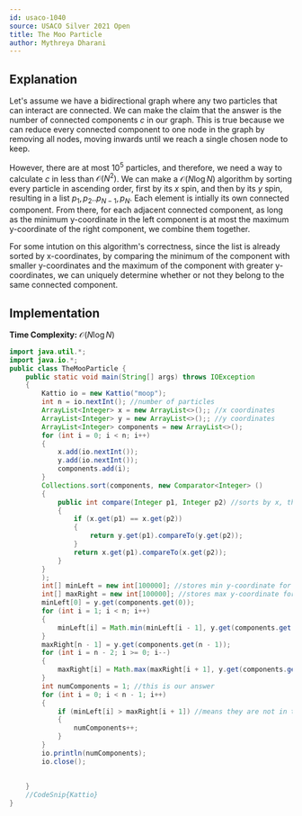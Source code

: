 ```yaml
---
id: usaco-1040
source: USACO Silver 2021 Open
title: The Moo Particle
author: Mythreya Dharani
---
```

## Explanation
Let's assume we have a bidirectional graph where any two particles that can interact are connected. 
We can make the claim that the answer is the number of connected components $c$ in our graph. 
This is true because we can reduce every connected component to one node in the graph by removing all nodes, moving inwards until we reach a single chosen node to keep.

However, there are at most $10^5$ particles, and therefore, we need a way to calculate $c$ in less than $\mathcal{O}(N^2)$. 
We can make a $\mathcal{O}(N \log N)$ algorithm by sorting every particle in ascending order, first by its $x$ spin, and then by its $y$ spin, resulting in a list $p_1,  p_2.. p_{N-1},  p_{N}$.
Each element is intially its own connected component. From there, for each adjacent connected component, as long as the minimum y-coordinate in the left component is at most the maximum y-coordinate of the right component, we combine them together.

For some intution on this algorithm's correctness, since the list is already sorted by x-coordinates, by comparing the minimum of the component with smaller y-coordinates and the maximum of the component with greater y-coordinates, we can uniquely determine whether or not they belong to the same connected component.
## Implementation

**Time Complexity:** $\mathcal{O}(N \log N)$

<LanguageSection>
	
<JavaSection>
	
```java
import java.util.*;
import java.io.*;
public class TheMooParticle {
	public static void main(String[] args) throws IOException
	{
		Kattio io = new Kattio("moop");
		int n = io.nextInt(); //number of particles
		ArrayList<Integer> x = new ArrayList<>();; //x coordinates
		ArrayList<Integer> y = new ArrayList<>();; //y coordinates
		ArrayList<Integer> components = new ArrayList<>();
		for (int i = 0; i < n; i++)
		{
			x.add(io.nextInt());
			y.add(io.nextInt());
			components.add(i);
		}
		Collections.sort(components, new Comparator<Integer> ()
		{         
			public int compare(Integer p1, Integer p2) //sorts by x, then y
			{
				if (x.get(p1) == x.get(p2))
				{
					return y.get(p1).compareTo(y.get(p2));
				}
				return x.get(p1).compareTo(x.get(p2));
			}
		}
		);
		int[] minLeft = new int[100000]; //stores min y-coordinate for left comp
		int[] maxRight = new int[100000]; //stores max y-coordinate for right comp
		minLeft[0] = y.get(components.get(0));
		for (int i = 1; i < n; i++)
		{
			minLeft[i] = Math.min(minLeft[i - 1], y.get(components.get(i))); //calculates minLeft using prefix mins
		}
		maxRight[n - 1] = y.get(components.get(n - 1));
		for (int i = n - 2; i >= 0; i--)
		{
			maxRight[i] = Math.max(maxRight[i + 1], y.get(components.get(i))); //calculates maxRight using suffix maxs
		}
		int numComponents = 1; //this is our answer
		for (int i = 0; i < n - 1; i++)
		{
			if (minLeft[i] > maxRight[i + 1]) //means they are not in the same component
			{
				numComponents++;
			}
		}
		io.println(numComponents);
		io.close();
		
		
	}
	//CodeSnip{Kattio}
}
```
	
</JavaSection>

</LanguageSection>
